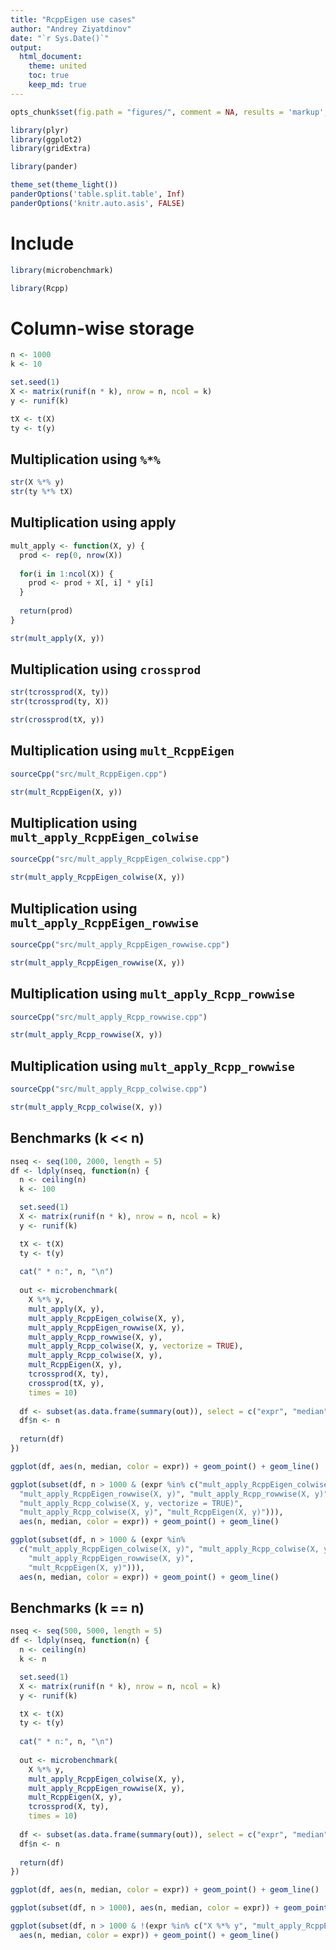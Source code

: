 ```yaml
---
title: "RcppEigen use cases"
author: "Andrey Ziyatdinov"
date: "`r Sys.Date()`"
output:
  html_document:
    theme: united
    toc: true
    keep_md: true
---
```


```r
opts_chunk$set(fig.path = "figures/", comment = NA, results = 'markup', tidy = F, message = F, warning = F, echo = T, cache = T)
```

```r
library(plyr)
library(ggplot2)
library(gridExtra)

library(pander)
```

```r
theme_set(theme_light())
panderOptions('table.split.table', Inf)
panderOptions('knitr.auto.asis', FALSE)
```

# Include

```r
library(microbenchmark)

library(Rcpp)
```
# Column-wise storage

```r
n <- 1000
k <- 10

set.seed(1)
X <- matrix(runif(n * k), nrow = n, ncol = k)
y <- runif(k)

tX <- t(X)
ty <- t(y)
```

## Multiplication using `%*%`

```r
str(X %*% y)
str(ty %*% tX)
```

## Multiplication using apply

```r
mult_apply <- function(X, y) {
  prod <- rep(0, nrow(X)) 
  
  for(i in 1:ncol(X)) {
    prod <- prod + X[, i] * y[i]
  }
  
  return(prod)
}

str(mult_apply(X, y))
```

## Multiplication using `crossprod`

```r
str(tcrossprod(X, ty))
str(tcrossprod(ty, X))
```

```r
str(crossprod(tX, y))
```

## Multiplication using `mult_RcppEigen`

```r
sourceCpp("src/mult_RcppEigen.cpp")
```

```r
str(mult_RcppEigen(X, y))
```

## Multiplication using `mult_apply_RcppEigen_colwise`

```r
sourceCpp("src/mult_apply_RcppEigen_colwise.cpp") 
```

```r
str(mult_apply_RcppEigen_colwise(X, y))
```

## Multiplication using `mult_apply_RcppEigen_rowwise`

```r
sourceCpp("src/mult_apply_RcppEigen_rowwise.cpp") 
```

```r
str(mult_apply_RcppEigen_rowwise(X, y))
```

## Multiplication using `mult_apply_Rcpp_rowwise`

```r
sourceCpp("src/mult_apply_Rcpp_rowwise.cpp") 
```

```r
str(mult_apply_Rcpp_rowwise(X, y))
```

## Multiplication using `mult_apply_Rcpp_rowwise`

```r
sourceCpp("src/mult_apply_Rcpp_colwise.cpp") 
```

```r
str(mult_apply_Rcpp_colwise(X, y))
```

## Benchmarks (k << n)

```r
nseq <- seq(100, 2000, length = 5)
df <- ldply(nseq, function(n) {
  n <- ceiling(n)
  k <- 100

  set.seed(1)
  X <- matrix(runif(n * k), nrow = n, ncol = k)
  y <- runif(k)

  tX <- t(X)
  ty <- t(y)
  
  cat(" * n:", n, "\n")
  
  out <- microbenchmark(
    X %*% y,
    mult_apply(X, y),
    mult_apply_RcppEigen_colwise(X, y),
    mult_apply_RcppEigen_rowwise(X, y),
    mult_apply_Rcpp_rowwise(X, y), 
    mult_apply_Rcpp_colwise(X, y, vectorize = TRUE),
    mult_apply_Rcpp_colwise(X, y),       
    mult_RcppEigen(X, y),
    tcrossprod(X, ty), 
    crossprod(tX, y),
    times = 10)
  
  df <- subset(as.data.frame(summary(out)), select = c("expr", "median"))
  df$n <- n
  
  return(df)
})  
```

```r
ggplot(df, aes(n, median, color = expr)) + geom_point() + geom_line()
``` 

```r
ggplot(subset(df, n > 1000 & (expr %in% c("mult_apply_RcppEigen_colwise(X, y)",
  "mult_apply_RcppEigen_rowwise(X, y)", "mult_apply_Rcpp_rowwise(X, y)",
  "mult_apply_Rcpp_colwise(X, y, vectorize = TRUE)",
  "mult_apply_Rcpp_colwise(X, y)", "mult_RcppEigen(X, y)"))), 
  aes(n, median, color = expr)) + geom_point() + geom_line()
```

```r
ggplot(subset(df, n > 1000 & (expr %in% 
  c("mult_apply_RcppEigen_colwise(X, y)", "mult_apply_Rcpp_colwise(X, y)",
    "mult_apply_RcppEigen_rowwise(X, y)",
    "mult_RcppEigen(X, y)"))), 
  aes(n, median, color = expr)) + geom_point() + geom_line()
```


## Benchmarks (k == n)

```r
nseq <- seq(500, 5000, length = 5)
df <- ldply(nseq, function(n) {
  n <- ceiling(n)
  k <- n

  set.seed(1)
  X <- matrix(runif(n * k), nrow = n, ncol = k)
  y <- runif(k)

  tX <- t(X)
  ty <- t(y)
  
  cat(" * n:", n, "\n")
  
  out <- microbenchmark(
    X %*% y,
    mult_apply_RcppEigen_colwise(X, y),
    mult_apply_RcppEigen_rowwise(X, y),
    mult_RcppEigen(X, y),
    tcrossprod(X, ty), 
    times = 10)
  
  df <- subset(as.data.frame(summary(out)), select = c("expr", "median"))
  df$n <- n
  
  return(df)
})  
```

```r
ggplot(df, aes(n, median, color = expr)) + geom_point() + geom_line()
```

```r
ggplot(subset(df, n > 1000), aes(n, median, color = expr)) + geom_point() + geom_line()
```

```r
ggplot(subset(df, n > 1000 & !(expr %in% c("X %*% y", "mult_apply_RcppEigen_rowwise(X, y)"))), 
  aes(n, median, color = expr)) + geom_point() + geom_line()
```
